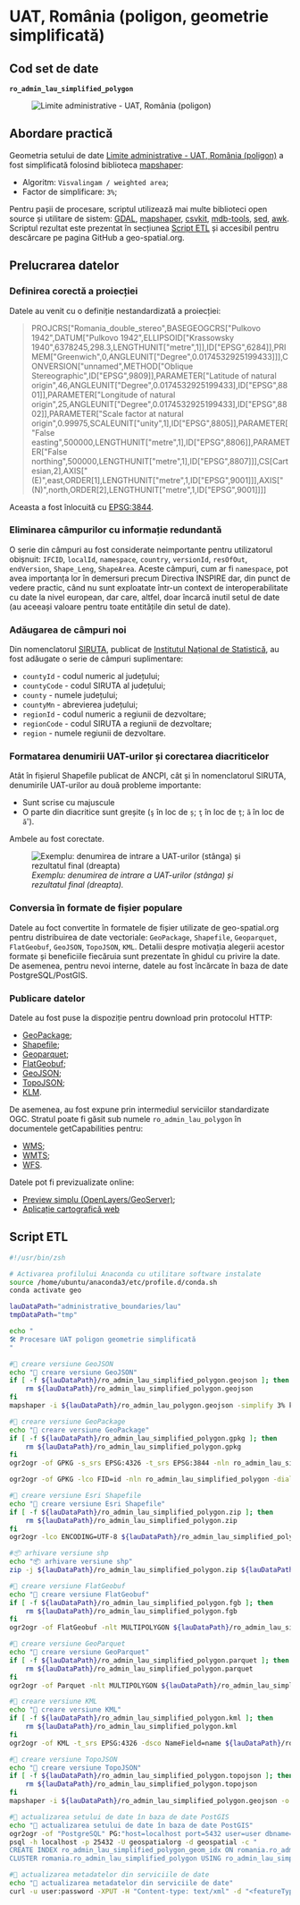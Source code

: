 
# UAT, România  (poligon, geometrie simplificată)

## Cod set de date

**`ro_admin_lau_simplified_polygon`**

<figure style={{ textAlign: "center" }}>
  <img src={useBaseUrl('/img/ghiduri/procesari-etl/administrative-boundaries/ro_admin_lau_polygon.svg')} alt="Limite administrative - UAT, România (poligon)" />
</figure>

## Abordare practică

Geometria setului de date [Limite administrative - UAT, România (poligon)](ro-admin-lau-polygon) a fost simplificată folosind biblioteca [mapshaper](https://mapshaper.org/):
* Algoritm: `Visvalingam / weighted area`;
* Factor de simplificare: `3%`;

Pentru pașii de procesare, scriptul utilizează mai multe biblioteci open source și utilitare de sistem: [GDAL](https://gdal.org), [mapshaper](https://mapshaper.org/), [csvkit](https://csvkit.readthedocs.io/en/latest/), [mdb-tools](https://mdbtools.github.io/), [sed](https://www.gnu.org/software/sed/manual/sed.html), [awk](https://www.gnu.org/software/gawk/manual/gawk.html). Scriptul rezultat este prezentat în secțiunea [Script ETL](#script-etl) și accesibil pentru descărcare pe pagina GitHub a geo-spatial.org.

## Prelucrarea datelor

### Definirea corectă a proiecției

Datele au venit cu o definiție nestandardizată a proiecției:

>PROJCRS["Romania_double_stereo",BASEGEOGCRS["Pulkovo 1942",DATUM["Pulkovo 1942",ELLIPSOID["Krassowsky 1940",6378245,298.3,LENGTHUNIT["metre",1]],ID["EPSG",6284]],PRIMEM["Greenwich",0,ANGLEUNIT["Degree",0.0174532925199433]]],CONVERSION["unnamed",METHOD["Oblique Stereographic",ID["EPSG",9809]],PARAMETER["Latitude of natural origin",46,ANGLEUNIT["Degree",0.0174532925199433],ID["EPSG",8801]],PARAMETER["Longitude of natural origin",25,ANGLEUNIT["Degree",0.0174532925199433],ID["EPSG",8802]],PARAMETER["Scale factor at natural origin",0.99975,SCALEUNIT["unity",1],ID["EPSG",8805]],PARAMETER["False easting",500000,LENGTHUNIT["metre",1],ID["EPSG",8806]],PARAMETER["False northing",500000,LENGTHUNIT["metre",1],ID["EPSG",8807]]],CS[Cartesian,2],AXIS["(E)",east,ORDER[1],LENGTHUNIT["metre",1,ID["EPSG",9001]]],AXIS["(N)",north,ORDER[2],LENGTHUNIT["metre",1,ID["EPSG",9001]]]]

Aceasta a fost înlocuită cu [EPSG:3844](https://epsg.io/3844).

### Eliminarea câmpurilor cu informație redundantă

O serie din câmpuri au fost considerate neimportante pentru utilizatorul obișnuit: `IFCID`, `localId`, `namespace`, `country`, `versionId`, `resOfOut`, `endVersion`, `Shape_Leng`, `ShapeArea`. Aceste câmpuri, cum ar fi `namespace`, pot avea importanța lor în demersuri precum Directiva INSPIRE dar, din punct de vedere practic, când nu sunt exploatate într-un context de interoperabilitate cu date la nivel european, dar care, altfel, doar încarcă inutil setul de date (au aceeași valoare pentru toate entitățile din setul de date).

### Adăugarea de câmpuri noi

Din nomenclatorul [SIRUTA](http://80.96.186.4:81/senin/classifications.htm), publicat de [Institutul Național de Statistică](https://insse.ro), au fost adăugate o serie de câmpuri suplimentare:

* `countyId` - codul numeric al județului;
* `countyCode` - codul SIRUTA al județului;
* `county` - numele județului;
* `countyMn` - abrevierea județului;
* `regionId` - codul numeric a regiunii de dezvoltare;
* `regionCode` - codul SIRUTA a regiunii de dezvoltare;
* `region` - numele regiunii de dezvoltare.

### Formatarea denumirii UAT-urilor și corectarea diacriticelor

Atât în fișierul Shapefile publicat de ANCPI, cât și în nomenclatorul SIRUTA, denumirile UAT-urilor au două probleme importante:

* Sunt scrise cu majuscule
* O parte din diacritice sunt greșite (`ş` în loc de `ș`; `ţ` în loc de `ț`; `ã` în loc de `ă`').

Ambele au fost corectate.

<figure style={{ textAlign: "center" }}>
  <img src={useBaseUrl('/img/ghiduri/procesari-etl/administrative-boundaries/corectare-denumiri-uat.jpg')} alt="Exemplu: denumirea de intrare a UAT-urilor (stânga) și rezultatul final (dreapta)" />
  <figcaption><em>Exemplu: denumirea de intrare a UAT-urilor (stânga) și rezultatul final (dreapta).</em></figcaption>
</figure>

### Conversia în formate de fișier populare

Datele au foct convertite în formatele de fișier utilizate de geo-spatial.org pentru distribuirea de date vectoriale: `GeoPackage`, `Shapefile`, `Geoparquet`, `FlatGeobuf`, `GeoJSON`, `TopoJSON`, `KML`. Detalii despre motivația alegerii acestor formate și beneficiile fiecăruia sunt prezentate în ghidul cu privire la date. De asemenea, pentru nevoi interne, datele au fost încărcate în baza de date PostgreSQL/PostGIS.

### Publicare datelor

Datele au fost puse la dispoziție pentru download prin protocolul HTTP:

* [GeoPackage](https://services.geo-spatial.org/data/administrative_boundaries/lau/ro_admin_lau_polygon.gpkg);
* [Shapefile](https://services.geo-spatial.org/data/administrative_boundaries/lau/ro_admin_lau_polygon.zip);
* [Geoparquet](https://services.geo-spatial.org/data/administrative_boundaries/lau/ro_admin_lau_polygon.parquet);
* [FlatGeobuf](https://services.geo-spatial.org/data/administrative_boundaries/lau/ro_admin_lau_polygon.fgb);
* [GeoJSON](https://services.geo-spatial.org/data/administrative_boundaries/lau/ro_admin_lau_polygon.geojson);
* [TopoJSON](https://services.geo-spatial.org/data/administrative_boundaries/lau/ro_admin_lau_polygon.topojson);
* [KLM](https://services.geo-spatial.org/data/administrative_boundaries/lau/ro_admin_lau_polygon.kml).

De asemenea, au fost expune prin intermediul serviciilor standardizate OGC. Stratul poate fi găsit sub numele `ro_admin_lau_polygon` în documentele getCapabilities pentru:

* [WMS](https://services.geo-spatial.org/geoserver/limite-administrative/ows?service=WMS&version=1.3.0&request=GetCapabilities);
* [WMTS](https://services.geo-spatial.org/geoserver/limite-administrative/gwc/service/wmts?service=WMTS&version=1.1.1&request=GetCapabilities);
* [WFS](https://services.geo-spatial.org/geoserver/limite-administrative/ows?service=WFS&acceptversions=2.0.0&request=GetCapabilities).

Datele pot fi previzualizate online:

* [Preview simplu (OpenLayers/GeoServer)](https://services.geo-spatial.org/geoserver/limite-administrative/wms?service=WMS&version=1.1.0&request=GetMap&layers=limite-administrative%3Aro_admin_lau_polygon&bbox=134106.265625%2C235541.25%2C870652.0%2C753224.5625&width=768&height=539&srs=EPSG%3A3844&styles=&format=application/openlayers);
* [Aplicație cartografică web](https://services.geo-spatial.org/maps/#/viewer/19)

## Script ETL

```bash title="ro_admin_lau_simplified_polygon.sh"
#!/usr/bin/zsh

# Activarea profilului Anaconda cu utilitare software instalate
source /home/ubuntu/anaconda3/etc/profile.d/conda.sh
conda activate geo

lauDataPath="administrative_boundaries/lau"
tmpDataPath="tmp"

echo "
🛠 Procesare UAT poligon geometrie simplificată
"

#💾 creare versiune GeoJSON
echo "💾 creare versiune GeoJSON"
if [ -f ${lauDataPath}/ro_admin_lau_simplified_polygon.geojson ]; then
    rm ${lauDataPath}/ro_admin_lau_simplified_polygon.geojson
fi
mapshaper -i ${lauDataPath}/ro_admin_lau_polygon.geojson -simplify 3% keep-shapes -o ${lauDataPath}/ro_admin_lau_simplified_polygon.geojson

#💾 creare versiune GeoPackage
echo "💾 creare versiune GeoPackage"
if [ -f ${lauDataPath}/ro_admin_lau_simplified_polygon.gpkg ]; then
    rm ${lauDataPath}/ro_admin_lau_simplified_polygon.gpkg
fi
ogr2ogr -of GPKG -s_srs EPSG:4326 -t_srs EPSG:3844 -nln ro_admin_lau_simplified_polygon_int ${lauDataPath}/ro_admin_lau_simplified_polygon_int.gpkg ${lauDataPath}/ro_admin_lau_simplified_polygon.geojson

ogr2ogr -of GPKG -lco FID=id -nln ro_admin_lau_simplified_polygon -dialect sqlite -sql "SELECT geom AS geometry, * FROM ro_admin_lau_simplified_polygon_int" ${lauDataPath}/ro_admin_lau_simplified_polygon.gpkg ${lauDataPath}/ro_admin_lau_simplified_polygon_int.gpkg

#💾 creare versiune Esri Shapefile
echo "💾 creare versiune Esri Shapefile"
if [ -f ${lauDataPath}/ro_admin_lau_simplified_polygon.zip ]; then
    rm ${lauDataPath}/ro_admin_lau_simplified_polygon.zip
fi
ogr2ogr -lco ENCODING=UTF-8 ${lauDataPath}/ro_admin_lau_simplified_polygon.shp ${lauDataPath}/ro_admin_lau_simplified_polygon.gpkg

#📦 arhivare versiune shp
echo "📦 arhivare versiune shp"
zip -j ${lauDataPath}/ro_admin_lau_simplified_polygon.zip ${lauDataPath}/ro_admin_lau_simplified_polygon.dbf ${lauDataPath}/ro_admin_lau_simplified_polygon.shp ${lauDataPath}/ro_admin_lau_simplified_polygon.prj ${lauDataPath}/ro_admin_lau_simplified_polygon.shx ${lauDataPath}/ro_admin_lau_simplified_polygon.cpg

#💾 creare versiune FlatGeobuf
echo "💾 creare versiune FlatGeobuf"
if [ -f ${lauDataPath}/ro_admin_lau_simplified_polygon.fgb ]; then
    rm ${lauDataPath}/ro_admin_lau_simplified_polygon.fgb
fi
ogr2ogr -of FlatGeobuf -nlt MULTIPOLYGON ${lauDataPath}/ro_admin_lau_simplified_polygon.fgb ${lauDataPath}/ro_admin_lau_simplified_polygon.gpkg

#💾 creare versiune GeoParquet
echo "💾 creare versiune GeoParquet"
if [ -f ${lauDataPath}/ro_admin_lau_simplified_polygon.parquet ]; then
    rm ${lauDataPath}/ro_admin_lau_simplified_polygon.parquet
fi
ogr2ogr -of Parquet -nlt MULTIPOLYGON ${lauDataPath}/ro_admin_lau_simplified_polygon.parquet ${lauDataPath}/ro_admin_lau_simplified_polygon.gpkg

#💾 creare versiune KML
echo "💾 creare versiune KML"
if [ -f ${lauDataPath}/ro_admin_lau_simplified_polygon.kml ]; then
    rm ${lauDataPath}/ro_admin_lau_simplified_polygon.kml
fi
ogr2ogr -of KML -t_srs EPSG:4326 -dsco NameField=name ${lauDataPath}/ro_admin_lau_simplified_polygon.kml ${lauDataPath}/ro_admin_lau_simplified_polygon.gpkg

#💾 creare versiune TopoJSON
echo "💾 creare versiune TopoJSON"
if [ -f ${lauDataPath}/ro_admin_lau_simplified_polygon.topojson ]; then
    rm ${lauDataPath}/ro_admin_lau_simplified_polygon.topojson
fi
mapshaper -i ${lauDataPath}/ro_admin_lau_simplified_polygon.geojson -o format=topojson ${lauDataPath}/ro_admin_lau_simplified_polygon.topojson

#💾 actualizarea setului de date în baza de date PostGIS
echo "💾 actualizarea setului de date în baza de date PostGIS"
ogr2ogr -of "PostgreSQL" PG:"host=localhost port=5432 user=user dbname=geospatial password=password" -lco schema=romania -lco GEOMETRY_NAME=geom -lco overwrite=yes  -lco LAUNDER=NO -nlt MULTIPOLYGON ${lauDataPath}/ro_admin_lau_simplified_polygon.gpkg ro_admin_lau_simplified_polygon -skipfailures -overwrite
psql -h localhost -p 25432 -U geospatialorg -d geospatial -c "
CREATE INDEX ro_admin_lau_simplified_polygon_geom_idx ON romania.ro_admin_lau_simplified_polygon USING GIST (geom);
CLUSTER romania.ro_admin_lau_simplified_polygon USING ro_admin_lau_simplified_polygon_geom_idx;"

#💾 actualizarea metadatelor din serviciile de date
echo "💾 actualizarea metadatelor din serviciile de date"
curl -u user:password -XPUT -H "Content-type: text/xml" -d "<featureType><abstract>Limitele unităților administrativ teritoriale din România (poligon, geometrie simplificată). Actualizare 26.03.2025. Sursa ANCPI.</abstract><enabled>true</enabled></featureType>" http://localhost:8080/geoserver/rest/workspaces/limite-administrative/datastores/romania/featuretypes/ro_admin_lau_simplified_polygon
```
